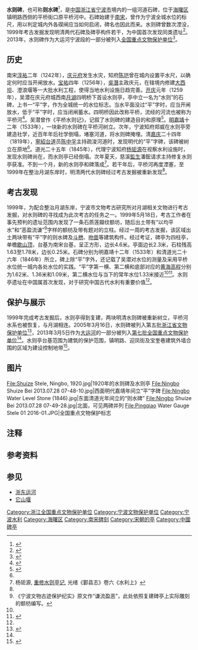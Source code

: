 {{NoteTA|G1=U}}
{{coord|29|52|27.32|N|121|32|29.86|E|display=title}}
{{文物保护单位
| 级别 = 
| 名称 = [[大运河|大运河]]
| 子项 = 水则碑
| 图片 = Ningbo Water Level Stone and Pavilion.jpg
| 说明 = 
| 编号 = 7-1973-3-009
| 分类 = 其他
| 时代 = [[南宋|南宋]]-[[清代|清]]
| 所在 = [[浙江省|浙江省]][[宁波市|宁波市]][[海曙区|海曙区]]
| 登录 = 2013年3月5日
| 保护历史 = 2005年3月16日 浙江省文物保护单位

2013年3月5日 全国重点文物保护单位
}}
'''水则碑'''，也可称'''则水碑'''<ref>{{Cite web|title=这块碑叫水则碑还是则水碑？|url=https://hzdaily.hangzhou.com.cn/dskb/html/2013-01/24/content_1422833.htm|accessdate=2019-10-27|author=程潇龙|date=2013-01-24|format=|publisher=都市快报|language=|archiveurl=https://web.archive.org/web/20191027084211/https://hzdaily.hangzhou.com.cn/dskb/html/2013-01/24/content_1422833.htm|archivedate=2019-10-27|dead-url=no}}</ref>，是[[中国|中国]][[浙江省|浙江省]][[宁波市|宁波市]]境内的一组河道石碑，位于[[海曙区|海曙区]]镇明路西侧的平桥街口原平桥河中。石碑始建于[[南宋|南宋]]，曾作为宁波全城水位的标尺，用以判定城内外各碶闸应当如何启闭，碑名也因此而来。水则碑曾数次湮没，1999年考古发掘发现明清两代石碑及碑亭构件若干，为中国首次发现同类遗址<ref name="海曙区志">{{cite book|title=《宁波市海曙区志》|chapter=第二十九编 月湖 日湖|publisher=浙江人民出版社|date=2014-07|isbn=978-7-213-06170-7|pages=1640-1641|last=|first=|year=|location=}}</ref>。2013年，水则碑作为大运河宁波段的一部分被列入[[全国重点文物保护单位|全国重点文物保护单位]]<ref name="nbwb-detail">{{Cite web|title=大运河（宁波部分）|url=http://www.nbwb.net/pd_wwbh/info.aspx?Id=24750&type=2|accessdate=2019-10-24|author=大运河（宁波段）遗产管理办公室|date=2013-05-06|publisher=宁波市文物保护管理所|archive-url=https://web.archive.org/web/20190502090753/http://www.nbwb.net/pd_wwbh/info.aspx?Id=24750&type=2|archive-date=2019-05-02|dead-url=yes}}</ref>。

== 历史 ==
南宋[[淳祐|淳祐]]二年（1242年），[[庆元府|庆元府]]发生水灾，知府[[陈垲_(宋朝)|陈垲]]曾在城内设置平水尺，以确定何时应当开闸放水。[[宝祐|宝祐]]四年（1256年），[[吳潛|吳潛]]主政庆元，在辖境内修建[[大西坝|大西坝]]、澄浪堰等一大批水利工程，使得当地水利设施日趋完善。[[开庆|开庆]]元年（1259年），吴潜在庆元府城西南[[月湖_(宁波)|月湖]]四明桥下首设水则亭，亭中立一名为“水则”的石碑，上书一“平”字，作为全城统一的水位标志。当水平面没过“平”字时，应当开闸放水，低于“平”字时，应当闭闸蓄水。四明桥因此改称平桥，流经的河流也被称为平桥河<ref>{{Cite web|title=堰、碶、塘、水则碑——古代宁波的水利设施|url=http://daily.cnnb.com.cn/nbwb/html/2013-09/01/content_642660.htm?div=-1|accessdate=2019-10-27|author=黄定福|date=2013-09-01|format=|publisher=宁波晚报|language=|archiveurl=https://web.archive.org/web/20191027084156/http://daily.cnnb.com.cn/nbwb/html/2013-09/01/content_642660.htm?div=-1|archivedate=2019-10-27|dead-url=no}}</ref>。吴潜曾作《平桥水则记》，记叙了水则碑的建造目的和原理<ref name="江海">{{Cite web|title=开渠筑堤旱涝去 因势利导波潮宁——宁波历史上的四大水利工程|url=http://daily.cnnb.com.cn/nbwb/html/2014-03/16/content_710645.htm|accessdate=2019-10-27|author=江海|date=2014-03-16|format=|publisher=宁波晚报|language=|archiveurl=https://web.archive.org/web/20191027084143/http://daily.cnnb.com.cn/nbwb/html/2014-03/16/content_710645.htm|archivedate=2019-10-27|dead-url=no}}</ref>。[[明朝|明]][[嘉靖|嘉靖]]十二年（1533年），一块新的水则碑在平桥河树立。次年，宁波知府郑威在水则亭旁建造社学，近百年年后社学倒塌，堵塞河道，将水则碑掩埋。清[[嘉庆|嘉庆]]二十四年（1819年），[[寧紹台道|寧紹台道]]员[[陳中孚_(1766年)|陈中孚]]主持疏浚河道时，发现明代的“平”字碑，该碑被树立在原地<ref name="海曙区志" />。道光二十五年（1845年），代理宁波知府[[杨钜源|杨钜源]]在视察水利设施时，发现水则碑尚在，而水则亭已经倒塌。次年夏天，慈溪[[監生|監生]]潘鋐请求主持修复水则亭获准。不到一个月，新的水则亭和碑落成<ref>杨钜源, [[:s:重修水則亭記|重修水则亭记]], 光绪《鄞县志》卷六《水利上》</ref>。若干年后，平桥河再度湮塞，至1999年在整治月湖东岸时，明清两代水则碑经过考古发掘被重新发现<ref name="江海" />。

== 考古发现 ==
1999年，为配合整治月湖东岸，宁波市文物考古研究所对月湖相关文物进行考古发掘，对水则碑的寻找成为此次考古的任务之一。1999年5月18日，考古工作者在事先预判的遗址范围内发现了一条石质莲瓣纹额坊，随后出土带有“以均平水”和“恶盈流谦”<ref group="注">《宁波文物古迹保护纪实》原文作“谦流盈恶”，此处依照复建碑亭上实际雕刻的额枋编写。</ref>字样的额枋及带有题对的立柱。经过一周的考古发掘，该区域出土两块带有“平”字的则水碑及[[斗栱|斗栱]]、[[吻兽|吻兽]]等建筑构件。经过考证，碑亭为四柱亭，单檐[[歇山顶|歇山顶]]，台基为南宋台基，呈正方形，边长4.6米。亭面边长2.3米，石柱残高1.63至1.78米，边长0.25米。石碑分别为明嘉靖十二年（1533年）和清道光二十六年（1846年）所立，碑上除“平”字外，还记载了吴潜对水位的测量及采用平桥水位统一城内各处水位的实践。“平”字第一横、第二横和底部对应的[[高程|黄海高程]]分别为1.62米、1.36米和1.09米，第二横水位与当下的常年水位1.33米接近<ref name="nbwb-detail" /><ref name="王舜祁">{{cite book|chapter=宁波城市考古亲历记|chapterurl=http://www.nbzx.gov.cn/art/2015/9/18/art_4055_690849.html|accessdate=2017-09-02|title=宁波文物古迹保护纪实|author=林士民|publisher=宁波出版社|year=2000|isbn=9-787-80602-418-8|deadurl=no|archiveurl=https://web.archive.org/web/20180708142343/http://www.nbzx.gov.cn/art/2015/9/18/art_4055_690849.html|archivedate=2018-07-08}}</ref>。水则亭遗址在中国属首次发现，对于研究中国古代水利有重要价值<ref name="海曙区志" />。

== 保护与展示 ==
{{external media|width=250px|image1=[http://www.nbwb.net/UploadFile/images/2018012619025094.jpg 水则碑保护区划图]，原始内容[https://web.archive.org/web/20191027073254/http://www.nbwb.net/UploadFile/images/2018012619025094.jpg 存档]于2019年10月27日}}
1999年完成考古发掘后，水则亭得到复建，两块明清水则碑被重新树立，平桥河水系也被恢复，与月湖相连。2005年3月16日，水则碑被列入第五批[[浙江省文物保护单位|浙江省文物保护单位]]<ref>{{cite web|title=浙江省人民政府关于公布第五批省级文物保护单位和与现有省级文物保护单位合并项目的通知|url=http://www.zj.gov.cn/art/2005/3/22/art_12460_7905.html|accessdate=2009-06-25|author=|date=2005-03-16|publisher=浙江省人民政府|language=|archive-url=https://web.archive.org/web/20160304205628/http://www.zj.gov.cn/art/2005/3/22/art_12460_7905.html|archive-date=2016-03-04|dead-url=no}}</ref>，2013年3月5日作为[[大运河|大运河]]的一部分被列入[[第七批全国重点文物保护单位|第七批全国重点文物保护单位]]<ref name="nbwb-detail" />。水则亭台基范围为建筑的保护范围，镇明路、迎凤街及宝奎巷建筑外墙合围的区域为建设控制地带<ref>{{Cite web|title=大运河-水则碑保护区划|url=http://www.nbwb.net/info_bhqh.aspx?id=41752|accessdate=2019-10-27|author=|date=2018-01-26|format=|publisher=宁波市文物保护管理所|language=|archiveurl=https://web.archive.org/web/20191027083917/http://www.nbwb.net/info_bhqh.aspx?id=41752|archivedate=2019-10-27|dead-url=no}}</ref>。

== 图片 ==
<gallery widths="180">
File:Shuize Stele, Ningbo, 1920.jpg|1920年的水则碑及水则亭
File:Ningbo Shuize Bei 2013.07.28 07-48-10.jpg|西面明代嘉靖年间立“平”字碑
File:Ningbo Water Level Stone (1846).jpg|东面清道光年间立的“则水碑”
File:Ningbo Shuize Bei 2013.07.28 07-49-28.jpg|北面，可见两碑并列
File:Pingqiao Water Gauge Stele 01 2016-01.JPG|全国重点文物保护标志
</gallery>

== 注释 ==
{{reflist|group="注"}}

== 参考资料 ==
{{wikisourceshas|平橋水則記|重修水則亭記}}
{{commonscat|Shuize Bei}}
{{reflist}}

== 参见 ==
* [[浙东运河|浙东运河]]
* [[它山堰|它山堰]]

{{浙江全国重点文物保护单位}}
[[Category:浙江全国重点文物保护单位|Category:浙江全国重点文物保护单位]]
[[Category:宁波文物保护单位|Category:宁波文物保护单位]]
[[Category:宁波水利|Category:宁波水利]]
[[Category:海曙区|Category:海曙区]]
[[Category:南宋碑刻|Category:南宋碑刻]]
[[Category:宋朝的亭|Category:宋朝的亭]]
[[Category:中國碑亭|Category:中國碑亭]]